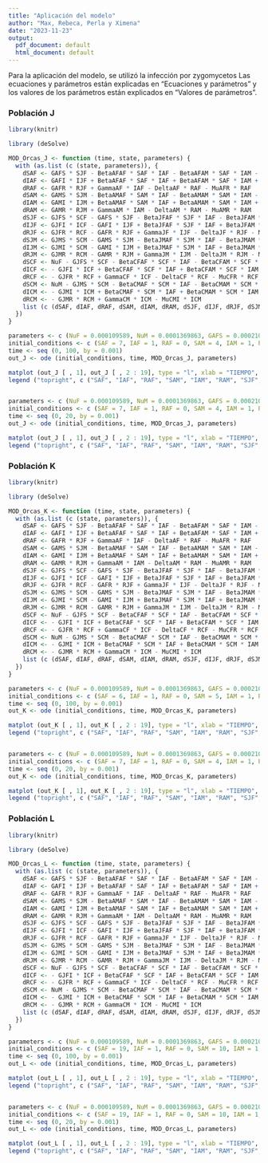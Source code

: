 ```yaml
---
title: "Aplicación del modelo"
author: "Max, Rebeca, Perla y Ximena"
date: "2023-11-23"
output:
  pdf_document: default
  html_document: default
---
```


Para la aplicación del modelo, se utilizó la infección por zygomycetos Las ecuaciones y parámetros están explicadas en "Ecuaciones y parámetros" y los valores de los parámetros están explicados en "Valores de parámetros".

### Población J

```r
library(knitr)

library (deSolve) 

MOD_Orcas_J <- function (time, state, parameters) { 
  with (as.list (c (state, parameters)), {
    dSAF <- GAFS * SJF - BetaAFAF * SAF * IAF - BetaAFAM * SAF * IAM - BetaAFJF * SAF * IJF - BetaAFJM * SAF * IJM - BetaAFCF * SAF * ICF - BetaAFCM * SAF * ICM + DeltaAF * RAF - MuAFS * SAF
    dIAF <- GAFI * IJF + BetaAFAF * SAF * IAF + BetaAFAM * SAF * IAM + BetaAFJF * SAF * IJF + BetaAFJM * SAF * IJM + BetaAFCF * SAF * ICF + BetaAFCM * SAF * ICM - GammaAF * IAF - MuAFI
    dRAF <- GAFR * RJF + GammaAF * IAF - DeltaAF * RAF - MuAFR * RAF
    dSAM <- GAMS * SJM - BetaAMAF * SAM * IAF - BetaAMAM * SAM * IAM - BetaAMJF * SAM * IJF - BetaAMJM * SAM * IJM - BetaAMCF * SAM * ICF - BetaAMCM * SAM * ICM + DeltaAM * RAM - MuAMS * SAM
    dIAM <- GAMI * IJM + BetaAMAF * SAM * IAF + BetaAMAM * SAM * IAM + BetaAMJF * SAM * IJF + BetaAMJM * SAM * IJM + BetaAMCF * SAM * ICF + BetaAMCM * SAM * ICM - GammaAM * IAM - MuAMI * IAM
    dRAM <- GAMR * RJM + GammaAM * IAM - DeltaAM * RAM - MuAMR * RAM
    dSJF <- GJFS * SCF - GAFS * SJF - BetaJFAF * SJF * IAF - BetaJFAM * SJF * IAM - BetaJFJF * SJF * IJF - BetaJFJM * SJF * IJM - BetaJFCF * SJF * ICF - BetaJFCM * SJF * ICM + DeltaJF * RJF - MuJFS * SJF
    dIJF <- GJFI * ICF - GAFI * IJF + BetaJFAF * SJF * IAF + BetaJFAM * SJF * IAM + BetaJFJF * SJF * IJF + BetaJFJM * SJF * IJM + BetaJFCF * SJF * ICF + BetaJFCM * SJF * ICM - GammaJF * IJF - MuJFI * IJF 
    dRJF <- GJFR * RCF - GAFR * RJF + GammaJF * IJF - DeltaJF * RJF - MuJFR * IJF 
    dSJM <- GJMS * SCM - GAMS * SJM - BetaJMAF * SJM * IAF - BetaJMAM * SJM * IAM - BetaJMJF * SJM * IJF - BetaJMJM * SJM * IJM - BetaJMCF * SJM * ICF - BetaJMCM * SJM * ICM + DeltaJM * RJM - MuJMS * SJM 
    dIJM <- GJMI * SCM - GAMI * IJM + BetaJMAF * SJM * IAF + BetaJMAM * SJM * IAM + BetaJMJF * SJM * IJF + BetaJMJM * SJM * IJM + BetaJMCF * SJM * ICF + BetaJMCM * SJM * ICM - GammaJM * IJM - DeltaJM * RJM - MuJMI * RJM
    dRJM <- GJMR * RCM - GAMR * RJM + GammaJM * IJM - DeltaJM * RJM - MuJMR * RJM 
    dSCF <- NuF - GJFS * SCF - BetaCFAF * SCF * IAF - BetaCFAM * SCF * IAM - BetaCFJF * SCF * IJF - BetaCFJM * SCF * IJM - BetaCFCF * SCF * ICF - BetaCFCM * SCF * ICM + DeltaCF * RCF - MuCFS * SCF
    dICF <- - GJFI * ICF + BetaCFAF * SCF * IAF + BetaCFAM * SCF * IAM + BetaCFJF * SCF * IJF + BetaCFJM * SCF * IJM + BetaCFCF * SCF * ICF + BetaCFCM * SCF * ICM - GammaCF * ICF - MuCFI * ICF
    dRCF <- - GJFR * RCF + GammaCF * ICF - DeltaCF * RCF - MuCFR * RCF
    dSCM <- NuM - GJMS * SCM - BetaCMAF * SCM * IAF - BetaCMAM * SCM * IAM - BetaCMJF * SCM * IJF - BetaCMJM * SCM * IJM - BetaCMCF * SCM * ICF - BetaCMCM * SCM * ICM + DeltaCM * RCM - MuCMS * SCM
    dICM <- - GJMI * ICM + BetaCMAF * SCM * IAF + BetaCMAM * SCM * IAM + BetaCMJF * SCM * IJF + BetaCMJM * SCM * IJM + BetaCMCF * SCM * ICF + BetaCMCM * SCM * ICM - GammaCM * ICM - MuCMI * ICM
    dRCM <- - GJMR * RCM + GammaCM * ICM - MuCMI * ICM
    list (c (dSAF, dIAF, dRAF, dSAM, dIAM, dRAM, dSJF, dIJF, dRJF, dSJM, dIJM, dRJM, dSCF, dICF, dRCF, dSCM, dICM, dRCM)) 
  })
}

parameters <- c (NuF = 0.000109589, NuM = 0.0001369863, GAFS = 0.0002107482, GAFI = 0.00006322335, GAFR = 0.0001264489, GAMS = 0.0002107482, GAMI = 0.00006322445, GAMR = 0.0001264489, GJFS = 0.001826484, GJFI = 0.0005479452, GJFR = 0.00109589, GJMS = 0.001826484, GJMI = 0.0005479452, GJMR = 0.00109589, BetaAFAF = 0.07142857, BetaAFAM = 0.04285714, BetaAFJF = 0.07142857, BetaAFJM = 0.05714286, BetaAFCF = 0.05714286, BetaAFCM = 0.05714286, BetaAMAF = 0.04285714, BetaAMAM = 0.05714286, BetaAMJF = 0.02857143, BetaAMCF = 0.02857143, BetaAMJM = 0.02857143, BetaAMCM = 0.02857143, BetaJFAF = 0.07142857, BetaJFAM = 0.02857143, BetaJFJF = 0.07142857, BetaJFJM = 0.02857143, BetaJFCF = 0.07142857, BetaJFCM = 0.07142857, BetaJMAF = 0.05714286, BetaJMAM = 0.02857143, BetaJMJF = 0.02857143, BetaJMJM = 0.05714286, BetaJMCF = 0.04285714, BetaJMCM = 0.04285714, BetaCFAF = 0.05714286, BetaCFAM = 0.02857143, BetaCFJF = 0.07142857, BetaCFJM = 0.04285714, BetaCFCF = 0.07142857, BetaCFCM = 0.07142857, BetaCMAF = 0.05714286, BetaCMAM = 0.02857143, BetaCMJF = 0.07142857, BetaCMJM = 0.04285714, BetaCMCF = 0.07142857, BetaCMCM = 0.07142857, GammaAF = 0.009756098, GammaAM = 0.008536585, GammaJF = 0.01219512, GammaJM = 0.01219512, GammaCF = 0.009756098, GammaCM = 0.009756098, DeltaAF = 0.02, DeltaAM = 0.02666667, DeltaJF = 0.01, DeltaJM = 0.01, DeltaCF = 0.02, DeltaCM = 0.02, MuAFS = 0.00001826484, MuAFI = 0.00003652968, MuAFR = 0.00002435312, MuAMS = 0.00002435312, MuAMI = 0.00004870624, MuAMR = 0.00003652968, MuJFS = 0.000005011694, MuJFI = 0.00001002339, MuJFR = 0.000009021049, MuJMS  = 0.000005011694, MuJMI = 0.00001002339, MuJMR = 0.000009021049, MuCFS = 0.000009287207, MuCFI = 0.00001857441, MuCFR = 0.00001238294, MuCMS = 0.000009287207, MuCMI = 0.00001857441, MuCMR = 0.00001238294)
initial_conditions <- c (SAF = 7, IAF = 1, RAF = 0, SAM = 4, IAM = 1, RAM = 0, SJF = 3, IJF = 1, RJF = 0, SJM = 3, IJM = 1, RJM = 0, SCF = 2, ICF = 1, RCF = 0, SCM = 0, ICM = 1, RCM = 0) 
time <- seq (0, 100, by = 0.001)
out_J <- ode (initial_conditions, time, MOD_Orcas_J, parameters) 

matplot (out_J [ , 1], out_J [ , 2 : 19], type = "l", xlab = "TIEMPO", ylab = "POBLACIÓN", main = "MODELO SIRS - POBLACIÓN J (0-100)", lwd = 3, col = c ("antiquewhite4", "aquamarine4", "blue", "brown", "cadetblue1", "chartreuse4", "chocolate4", "cyan4", "darkgoldenrod2", "darkolivegreen2", "darkorchid4", "deeppink4", "deepskyblue4", "gold4", "hotpink", "lightblue", "lightsalmon", "magenta3"))
legend ("topright", c ("SAF", "IAF", "RAF", "SAM", "IAM", "RAM", "SJF", "IJF", "RJF", "SJM", "IJM", "RJM", "SCF", "ICF", "RCF", "SCM", "ICM", "RCM"), col = c ("antiquewhite4", "aquamarine4", "blue", "brown", "cadetblue1", "chartreuse4", "chocolate4", "cyan4", "darkgoldenrod2", "darkolivegreen2", "darkorchid4", "deeppink4", "deepskyblue4", "gold4", "hotpink", "lightblue", "lightsalmon", "magenta3"), lty = 1 : 18, cex = 0.5, bg = "white")


parameters <- c (NuF = 0.000109589, NuM = 0.0001369863, GAFS = 0.0002107482, GAFI = 0.00006322335, GAFR = 0.0001264489, GAMS = 0.0002107482, GAMI = 0.00006322445, GAMR = 0.0001264489, GJFS = 0.001826484, GJFI = 0.0005479452, GJFR = 0.00109589, GJMS = 0.001826484, GJMI = 0.0005479452, GJMR = 0.00109589, BetaAFAF = 0.07142857, BetaAFAM = 0.04285714, BetaAFJF = 0.07142857, BetaAFJM = 0.05714286, BetaAFCF = 0.05714286, BetaAFCM = 0.05714286, BetaAMAF = 0.04285714, BetaAMAM = 0.05714286, BetaAMJF = 0.02857143, BetaAMCF = 0.02857143, BetaAMJM = 0.02857143, BetaAMCM = 0.02857143, BetaJFAF = 0.07142857, BetaJFAM = 0.02857143, BetaJFJF = 0.07142857, BetaJFJM = 0.02857143, BetaJFCF = 0.07142857, BetaJFCM = 0.07142857, BetaJMAF = 0.05714286, BetaJMAM = 0.02857143, BetaJMJF = 0.02857143, BetaJMJM = 0.05714286, BetaJMCF = 0.04285714, BetaJMCM = 0.04285714, BetaCFAF = 0.05714286, BetaCFAM = 0.02857143, BetaCFJF = 0.07142857, BetaCFJM = 0.04285714, BetaCFCF = 0.07142857, BetaCFCM = 0.07142857, BetaCMAF = 0.05714286, BetaCMAM = 0.02857143, BetaCMJF = 0.07142857, BetaCMJM = 0.04285714, BetaCMCF = 0.07142857, BetaCMCM = 0.07142857, GammaAF = 0.009756098, GammaAM = 0.008536585, GammaJF = 0.01219512, GammaJM = 0.01219512, GammaCF = 0.009756098, GammaCM = 0.009756098, DeltaAF = 0.02, DeltaAM = 0.02666667, DeltaJF = 0.01, DeltaJM = 0.01, DeltaCF = 0.02, DeltaCM = 0.02, MuAFS = 0.00001826484, MuAFI = 0.00003652968, MuAFR = 0.00002435312, MuAMS = 0.00002435312, MuAMI = 0.00004870624, MuAMR = 0.00003652968, MuJFS = 0.000005011694, MuJFI = 0.00001002339, MuJFR = 0.000009021049, MuJMS  = 0.000005011694, MuJMI = 0.00001002339, MuJMR = 0.000009021049, MuCFS = 0.000009287207, MuCFI = 0.00001857441, MuCFR = 0.00001238294, MuCMS = 0.000009287207, MuCMI = 0.00001857441, MuCMR = 0.00001238294)
initial_conditions <- c (SAF = 7, IAF = 1, RAF = 0, SAM = 4, IAM = 1, RAM = 0, SJF = 3, IJF = 1, RJF = 0, SJM = 3, IJM = 1, RJM = 0, SCF = 2, ICF = 1, RCF = 0, SCM = 0, ICM = 1, RCM = 0) 
time <- seq (0, 20, by = 0.001)
out_J <- ode (initial_conditions, time, MOD_Orcas_J, parameters) 

matplot (out_J [ , 1], out_J [ , 2 : 19], type = "l", xlab = "TIEMPO", ylab = "POBLACIÓN", main = "MODELO SIRS - POBLACIÓN J (0-20)", lwd = 3, col = c ("antiquewhite4", "aquamarine4", "blue", "brown", "cadetblue1", "chartreuse4", "chocolate4", "cyan4", "darkgoldenrod2", "darkolivegreen2", "darkorchid4", "deeppink4", "deepskyblue4", "gold4", "hotpink", "lightblue", "lightsalmon", "magenta3"))
legend ("topright", c ("SAF", "IAF", "RAF", "SAM", "IAM", "RAM", "SJF", "IJF", "RJF", "SJM", "IJM", "RJM", "SCF", "ICF", "RCF", "SCM", "ICM", "RCM"), col = c ("antiquewhite4", "aquamarine4", "blue", "brown", "cadetblue1", "chartreuse4", "chocolate4", "cyan4", "darkgoldenrod2", "darkolivegreen2", "darkorchid4", "deeppink4", "deepskyblue4", "gold4", "hotpink", "lightblue", "lightsalmon", "magenta3"), lty = 1 : 18, cex = 0.5, bg = "white")

```



### Población K

```r
library(knitr)

library (deSolve) 

MOD_Orcas_K <- function (time, state, parameters) { 
  with (as.list (c (state, parameters)), {
    dSAF <- GAFS * SJF - BetaAFAF * SAF * IAF - BetaAFAM * SAF * IAM - BetaAFJF * SAF * IJF - BetaAFJM * SAF * IJM - BetaAFCF * SAF * ICF - BetaAFCM * SAF * ICM + DeltaAF * RAF - MuAFS * SAF
    dIAF <- GAFI * IJF + BetaAFAF * SAF * IAF + BetaAFAM * SAF * IAM + BetaAFJF * SAF * IJF + BetaAFJM * SAF * IJM + BetaAFCF * SAF * ICF + BetaAFCM * SAF * ICM - GammaAF * IAF - MuAFI
    dRAF <- GAFR * RJF + GammaAF * IAF - DeltaAF * RAF - MuAFR * RAF
    dSAM <- GAMS * SJM - BetaAMAF * SAM * IAF - BetaAMAM * SAM * IAM - BetaAMJF * SAM * IJF - BetaAMJM * SAM * IJM - BetaAMCF * SAM * ICF - BetaAMCM * SAM * ICM + DeltaAM * RAM - MuAMS * SAM
    dIAM <- GAMI * IJM + BetaAMAF * SAM * IAF + BetaAMAM * SAM * IAM + BetaAMJF * SAM * IJF + BetaAMJM * SAM * IJM + BetaAMCF * SAM * ICF + BetaAMCM * SAM * ICM - GammaAM * IAM - MuAMI * IAM
    dRAM <- GAMR * RJM + GammaAM * IAM - DeltaAM * RAM - MuAMR * RAM
    dSJF <- GJFS * SCF - GAFS * SJF - BetaJFAF * SJF * IAF - BetaJFAM * SJF * IAM - BetaJFJF * SJF * IJF - BetaJFJM * SJF * IJM - BetaJFCF * SJF * ICF - BetaJFCM * SJF * ICM + DeltaJF * RJF - MuJFS * SJF
    dIJF <- GJFI * ICF - GAFI * IJF + BetaJFAF * SJF * IAF + BetaJFAM * SJF * IAM + BetaJFJF * SJF * IJF + BetaJFJM * SJF * IJM + BetaJFCF * SJF * ICF + BetaJFCM * SJF * ICM - GammaJF * IJF - MuJFI * IJF 
    dRJF <- GJFR * RCF - GAFR * RJF + GammaJF * IJF - DeltaJF * RJF - MuJFR * IJF 
    dSJM <- GJMS * SCM - GAMS * SJM - BetaJMAF * SJM * IAF - BetaJMAM * SJM * IAM - BetaJMJF * SJM * IJF - BetaJMJM * SJM * IJM - BetaJMCF * SJM * ICF - BetaJMCM * SJM * ICM + DeltaJM * RJM - MuJMS * SJM 
    dIJM <- GJMI * SCM - GAMI * IJM + BetaJMAF * SJM * IAF + BetaJMAM * SJM * IAM + BetaJMJF * SJM * IJF + BetaJMJM * SJM * IJM + BetaJMCF * SJM * ICF + BetaJMCM * SJM * ICM - GammaJM * IJM - DeltaJM * RJM - MuJMI * RJM
    dRJM <- GJMR * RCM - GAMR * RJM + GammaJM * IJM - DeltaJM * RJM - MuJMR * RJM 
    dSCF <- NuF - GJFS * SCF - BetaCFAF * SCF * IAF - BetaCFAM * SCF * IAM - BetaCFJF * SCF * IJF - BetaCFJM * SCF * IJM - BetaCFCF * SCF * ICF - BetaCFCM * SCF * ICM + DeltaCF * RCF - MuCFS * SCF
    dICF <- - GJFI * ICF + BetaCFAF * SCF * IAF + BetaCFAM * SCF * IAM + BetaCFJF * SCF * IJF + BetaCFJM * SCF * IJM + BetaCFCF * SCF * ICF + BetaCFCM * SCF * ICM - GammaCF * ICF - MuCFI * ICF
    dRCF <- - GJFR * RCF + GammaCF * ICF - DeltaCF * RCF - MuCFR * RCF
    dSCM <- NuM - GJMS * SCM - BetaCMAF * SCM * IAF - BetaCMAM * SCM * IAM - BetaCMJF * SCM * IJF - BetaCMJM * SCM * IJM - BetaCMCF * SCM * ICF - BetaCMCM * SCM * ICM + DeltaCM * RCM - MuCMS * SCM
    dICM <- - GJMI * ICM + BetaCMAF * SCM * IAF + BetaCMAM * SCM * IAM + BetaCMJF * SCM * IJF + BetaCMJM * SCM * IJM + BetaCMCF * SCM * ICF + BetaCMCM * SCM * ICM - GammaCM * ICM - MuCMI * ICM
    dRCM <- - GJMR * RCM + GammaCM * ICM - MuCMI * ICM
    list (c (dSAF, dIAF, dRAF, dSAM, dIAM, dRAM, dSJF, dIJF, dRJF, dSJM, dIJM, dRJM, dSCF, dICF, dRCF, dSCM, dICM, dRCM)) 
  })
}

parameters <- c (NuF = 0.000109589, NuM = 0.0001369863, GAFS = 0.0002107482, GAFI = 0.00006322335, GAFR = 0.0001264489, GAMS = 0.0002107482, GAMI = 0.00006322445, GAMR = 0.0001264489, GJFS = 0.001826484, GJFI = 0.0005479452, GJFR = 0.00109589, GJMS = 0.001826484, GJMI = 0.0005479452, GJMR = 0.00109589, BetaAFAF = 0.07142857, BetaAFAM = 0.04285714, BetaAFJF = 0.07142857, BetaAFJM = 0.05714286, BetaAFCF = 0.05714286, BetaAFCM = 0.05714286, BetaAMAF = 0.04285714, BetaAMAM = 0.05714286, BetaAMJF = 0.02857143, BetaAMCF = 0.02857143, BetaAMJM = 0.02857143, BetaAMCM = 0.02857143, BetaJFAF = 0.07142857, BetaJFAM = 0.02857143, BetaJFJF = 0.07142857, BetaJFJM = 0.02857143, BetaJFCF = 0.07142857, BetaJFCM = 0.07142857, BetaJMAF = 0.05714286, BetaJMAM = 0.02857143, BetaJMJF = 0.02857143, BetaJMJM = 0.05714286, BetaJMCF = 0.04285714, BetaJMCM = 0.04285714, BetaCFAF = 0.05714286, BetaCFAM = 0.02857143, BetaCFJF = 0.07142857, BetaCFJM = 0.04285714, BetaCFCF = 0.07142857, BetaCFCM = 0.07142857, BetaCMAF = 0.05714286, BetaCMAM = 0.02857143, BetaCMJF = 0.07142857, BetaCMJM = 0.04285714, BetaCMCF = 0.07142857, BetaCMCM = 0.07142857, GammaAF = 0.009756098, GammaAM = 0.008536585, GammaJF = 0.01219512, GammaJM = 0.01219512, GammaCF = 0.009756098, GammaCM = 0.009756098, DeltaAF = 0.02, DeltaAM = 0.02666667, DeltaJF = 0.01, DeltaJM = 0.01, DeltaCF = 0.02, DeltaCM = 0.02, MuAFS = 0.00001826484, MuAFI = 0.00003652968, MuAFR = 0.00002435312, MuAMS = 0.00002435312, MuAMI = 0.00004870624, MuAMR = 0.00003652968, MuJFS = 0.000005011694, MuJFI = 0.00001002339, MuJFR = 0.000009021049, MuJMS  = 0.000005011694, MuJMI = 0.00001002339, MuJMR = 0.000009021049, MuCFS = 0.000009287207, MuCFI = 0.00001857441, MuCFR = 0.00001238294, MuCMS = 0.000009287207, MuCMI = 0.00001857441, MuCMR = 0.00001238294)
initial_conditions <- c (SAF = 6, IAF = 1, RAF = 0, SAM = 5, IAM = 1, RAM = 0, SJF = 1, IJF = 1, RJF = 0, SJM = 0, IJM = 0, RJM = 0, SCF = 0, ICF = 1, RCF = 0, SCM = 0, ICM = 0, RCM = 0) 
time <- seq (0, 100, by = 0.001)
out_K <- ode (initial_conditions, time, MOD_Orcas_K, parameters) 

matplot (out_K [ , 1], out_K [ , 2 : 19], type = "l", xlab = "TIEMPO", ylab = "POBLACIÓN", main = "MODELO SIRS - POBLACIÓN K (0-100)", lwd = 3, col = c ("antiquewhite4", "aquamarine4", "blue", "brown", "cadetblue1", "chartreuse4", "chocolate4", "cyan4", "darkgoldenrod2", "darkolivegreen2", "darkorchid4", "deeppink4", "deepskyblue4", "gold4", "hotpink", "lightblue", "lightsalmon", "magenta3"))
legend ("topright", c ("SAF", "IAF", "RAF", "SAM", "IAM", "RAM", "SJF", "IJF", "RJF", "SJM", "IJM", "RJM", "SCF", "ICF", "RCF", "SCM", "ICM", "RCM"), col = c ("antiquewhite4", "aquamarine4", "blue", "brown", "cadetblue1", "chartreuse4", "chocolate4", "cyan4", "darkgoldenrod2", "darkolivegreen2", "darkorchid4", "deeppink4", "deepskyblue4", "gold4", "hotpink", "lightblue", "lightsalmon", "magenta3"), lty = 1 : 18, cex = 0.5, bg = "white")


parameters <- c (NuF = 0.000109589, NuM = 0.0001369863, GAFS = 0.0002107482, GAFI = 0.00006322335, GAFR = 0.0001264489, GAMS = 0.0002107482, GAMI = 0.00006322445, GAMR = 0.0001264489, GJFS = 0.001826484, GJFI = 0.0005479452, GJFR = 0.00109589, GJMS = 0.001826484, GJMI = 0.0005479452, GJMR = 0.00109589, BetaAFAF = 0.07142857, BetaAFAM = 0.04285714, BetaAFJF = 0.07142857, BetaAFJM = 0.05714286, BetaAFCF = 0.05714286, BetaAFCM = 0.05714286, BetaAMAF = 0.04285714, BetaAMAM = 0.05714286, BetaAMJF = 0.02857143, BetaAMCF = 0.02857143, BetaAMJM = 0.02857143, BetaAMCM = 0.02857143, BetaJFAF = 0.07142857, BetaJFAM = 0.02857143, BetaJFJF = 0.07142857, BetaJFJM = 0.02857143, BetaJFCF = 0.07142857, BetaJFCM = 0.07142857, BetaJMAF = 0.05714286, BetaJMAM = 0.02857143, BetaJMJF = 0.02857143, BetaJMJM = 0.05714286, BetaJMCF = 0.04285714, BetaJMCM = 0.04285714, BetaCFAF = 0.05714286, BetaCFAM = 0.02857143, BetaCFJF = 0.07142857, BetaCFJM = 0.04285714, BetaCFCF = 0.07142857, BetaCFCM = 0.07142857, BetaCMAF = 0.05714286, BetaCMAM = 0.02857143, BetaCMJF = 0.07142857, BetaCMJM = 0.04285714, BetaCMCF = 0.07142857, BetaCMCM = 0.07142857, GammaAF = 0.009756098, GammaAM = 0.008536585, GammaJF = 0.01219512, GammaJM = 0.01219512, GammaCF = 0.009756098, GammaCM = 0.009756098, DeltaAF = 0.02, DeltaAM = 0.02666667, DeltaJF = 0.01, DeltaJM = 0.01, DeltaCF = 0.02, DeltaCM = 0.02, MuAFS = 0.00001826484, MuAFI = 0.00003652968, MuAFR = 0.00002435312, MuAMS = 0.00002435312, MuAMI = 0.00004870624, MuAMR = 0.00003652968, MuJFS = 0.000005011694, MuJFI = 0.00001002339, MuJFR = 0.000009021049, MuJMS  = 0.000005011694, MuJMI = 0.00001002339, MuJMR = 0.000009021049, MuCFS = 0.000009287207, MuCFI = 0.00001857441, MuCFR = 0.00001238294, MuCMS = 0.000009287207, MuCMI = 0.00001857441, MuCMR = 0.00001238294)
initial_conditions <- c (SAF = 7, IAF = 1, RAF = 0, SAM = 4, IAM = 1, RAM = 0, SJF = 3, IJF = 1, RJF = 0, SJM = 3, IJM = 1, RJM = 0, SCF = 2, ICF = 1, RCF = 0, SCM = 0, ICM = 1, RCM = 0) 
time <- seq (0, 20, by = 0.001)
out_K <- ode (initial_conditions, time, MOD_Orcas_K, parameters) 

matplot (out_K [ , 1], out_K [ , 2 : 19], type = "l", xlab = "TIEMPO", ylab = "POBLACIÓN", main = "MODELO SIRS - POBLACIÓN K (0-20)", lwd = 3, col = c ("antiquewhite4", "aquamarine4", "blue", "brown", "cadetblue1", "chartreuse4", "chocolate4", "cyan4", "darkgoldenrod2", "darkolivegreen2", "darkorchid4", "deeppink4", "deepskyblue4", "gold4", "hotpink", "lightblue", "lightsalmon", "magenta3"))
legend ("topright", c ("SAF", "IAF", "RAF", "SAM", "IAM", "RAM", "SJF", "IJF", "RJF", "SJM", "IJM", "RJM", "SCF", "ICF", "RCF", "SCM", "ICM", "RCM"), col = c ("antiquewhite4", "aquamarine4", "blue", "brown", "cadetblue1", "chartreuse4", "chocolate4", "cyan4", "darkgoldenrod2", "darkolivegreen2", "darkorchid4", "deeppink4", "deepskyblue4", "gold4", "hotpink", "lightblue", "lightsalmon", "magenta3"), lty = 1 : 18, cex = 0.5, bg = "white")

```

### Población L

```r
library(knitr)

library (deSolve) 

MOD_Orcas_L <- function (time, state, parameters) { 
  with (as.list (c (state, parameters)), {
    dSAF <- GAFS * SJF - BetaAFAF * SAF * IAF - BetaAFAM * SAF * IAM - BetaAFJF * SAF * IJF - BetaAFJM * SAF * IJM - BetaAFCF * SAF * ICF - BetaAFCM * SAF * ICM + DeltaAF * RAF - MuAFS * SAF
    dIAF <- GAFI * IJF + BetaAFAF * SAF * IAF + BetaAFAM * SAF * IAM + BetaAFJF * SAF * IJF + BetaAFJM * SAF * IJM + BetaAFCF * SAF * ICF + BetaAFCM * SAF * ICM - GammaAF * IAF - MuAFI
    dRAF <- GAFR * RJF + GammaAF * IAF - DeltaAF * RAF - MuAFR * RAF
    dSAM <- GAMS * SJM - BetaAMAF * SAM * IAF - BetaAMAM * SAM * IAM - BetaAMJF * SAM * IJF - BetaAMJM * SAM * IJM - BetaAMCF * SAM * ICF - BetaAMCM * SAM * ICM + DeltaAM * RAM - MuAMS * SAM
    dIAM <- GAMI * IJM + BetaAMAF * SAM * IAF + BetaAMAM * SAM * IAM + BetaAMJF * SAM * IJF + BetaAMJM * SAM * IJM + BetaAMCF * SAM * ICF + BetaAMCM * SAM * ICM - GammaAM * IAM - MuAMI * IAM
    dRAM <- GAMR * RJM + GammaAM * IAM - DeltaAM * RAM - MuAMR * RAM
    dSJF <- GJFS * SCF - GAFS * SJF - BetaJFAF * SJF * IAF - BetaJFAM * SJF * IAM - BetaJFJF * SJF * IJF - BetaJFJM * SJF * IJM - BetaJFCF * SJF * ICF - BetaJFCM * SJF * ICM + DeltaJF * RJF - MuJFS * SJF
    dIJF <- GJFI * ICF - GAFI * IJF + BetaJFAF * SJF * IAF + BetaJFAM * SJF * IAM + BetaJFJF * SJF * IJF + BetaJFJM * SJF * IJM + BetaJFCF * SJF * ICF + BetaJFCM * SJF * ICM - GammaJF * IJF - MuJFI * IJF 
    dRJF <- GJFR * RCF - GAFR * RJF + GammaJF * IJF - DeltaJF * RJF - MuJFR * IJF 
    dSJM <- GJMS * SCM - GAMS * SJM - BetaJMAF * SJM * IAF - BetaJMAM * SJM * IAM - BetaJMJF * SJM * IJF - BetaJMJM * SJM * IJM - BetaJMCF * SJM * ICF - BetaJMCM * SJM * ICM + DeltaJM * RJM - MuJMS * SJM 
    dIJM <- GJMI * SCM - GAMI * IJM + BetaJMAF * SJM * IAF + BetaJMAM * SJM * IAM + BetaJMJF * SJM * IJF + BetaJMJM * SJM * IJM + BetaJMCF * SJM * ICF + BetaJMCM * SJM * ICM - GammaJM * IJM - DeltaJM * RJM - MuJMI * RJM
    dRJM <- GJMR * RCM - GAMR * RJM + GammaJM * IJM - DeltaJM * RJM - MuJMR * RJM 
    dSCF <- NuF - GJFS * SCF - BetaCFAF * SCF * IAF - BetaCFAM * SCF * IAM - BetaCFJF * SCF * IJF - BetaCFJM * SCF * IJM - BetaCFCF * SCF * ICF - BetaCFCM * SCF * ICM + DeltaCF * RCF - MuCFS * SCF
    dICF <- - GJFI * ICF + BetaCFAF * SCF * IAF + BetaCFAM * SCF * IAM + BetaCFJF * SCF * IJF + BetaCFJM * SCF * IJM + BetaCFCF * SCF * ICF + BetaCFCM * SCF * ICM - GammaCF * ICF - MuCFI * ICF
    dRCF <- - GJFR * RCF + GammaCF * ICF - DeltaCF * RCF - MuCFR * RCF
    dSCM <- NuM - GJMS * SCM - BetaCMAF * SCM * IAF - BetaCMAM * SCM * IAM - BetaCMJF * SCM * IJF - BetaCMJM * SCM * IJM - BetaCMCF * SCM * ICF - BetaCMCM * SCM * ICM + DeltaCM * RCM - MuCMS * SCM
    dICM <- - GJMI * ICM + BetaCMAF * SCM * IAF + BetaCMAM * SCM * IAM + BetaCMJF * SCM * IJF + BetaCMJM * SCM * IJM + BetaCMCF * SCM * ICF + BetaCMCM * SCM * ICM - GammaCM * ICM - MuCMI * ICM
    dRCM <- - GJMR * RCM + GammaCM * ICM - MuCMI * ICM
    list (c (dSAF, dIAF, dRAF, dSAM, dIAM, dRAM, dSJF, dIJF, dRJF, dSJM, dIJM, dRJM, dSCF, dICF, dRCF, dSCM, dICM, dRCM)) 
  })
}

parameters <- c (NuF = 0.000109589, NuM = 0.0001369863, GAFS = 0.0002107482, GAFI = 0.00006322335, GAFR = 0.0001264489, GAMS = 0.0002107482, GAMI = 0.00006322445, GAMR = 0.0001264489, GJFS = 0.001826484, GJFI = 0.0005479452, GJFR = 0.00109589, GJMS = 0.001826484, GJMI = 0.0005479452, GJMR = 0.00109589, BetaAFAF = 0.07142857, BetaAFAM = 0.04285714, BetaAFJF = 0.07142857, BetaAFJM = 0.05714286, BetaAFCF = 0.05714286, BetaAFCM = 0.05714286, BetaAMAF = 0.04285714, BetaAMAM = 0.05714286, BetaAMJF = 0.02857143, BetaAMCF = 0.02857143, BetaAMJM = 0.02857143, BetaAMCM = 0.02857143, BetaJFAF = 0.07142857, BetaJFAM = 0.02857143, BetaJFJF = 0.07142857, BetaJFJM = 0.02857143, BetaJFCF = 0.07142857, BetaJFCM = 0.07142857, BetaJMAF = 0.05714286, BetaJMAM = 0.02857143, BetaJMJF = 0.02857143, BetaJMJM = 0.05714286, BetaJMCF = 0.04285714, BetaJMCM = 0.04285714, BetaCFAF = 0.05714286, BetaCFAM = 0.02857143, BetaCFJF = 0.07142857, BetaCFJM = 0.04285714, BetaCFCF = 0.07142857, BetaCFCM = 0.07142857, BetaCMAF = 0.05714286, BetaCMAM = 0.02857143, BetaCMJF = 0.07142857, BetaCMJM = 0.04285714, BetaCMCF = 0.07142857, BetaCMCM = 0.07142857, GammaAF = 0.009756098, GammaAM = 0.008536585, GammaJF = 0.01219512, GammaJM = 0.01219512, GammaCF = 0.009756098, GammaCM = 0.009756098, DeltaAF = 0.02, DeltaAM = 0.02666667, DeltaJF = 0.01, DeltaJM = 0.01, DeltaCF = 0.02, DeltaCM = 0.02, MuAFS = 0.00001826484, MuAFI = 0.00003652968, MuAFR = 0.00002435312, MuAMS = 0.00002435312, MuAMI = 0.00004870624, MuAMR = 0.00003652968, MuJFS = 0.000005011694, MuJFI = 0.00001002339, MuJFR = 0.000009021049, MuJMS  = 0.000005011694, MuJMI = 0.00001002339, MuJMR = 0.000009021049, MuCFS = 0.000009287207, MuCFI = 0.00001857441, MuCFR = 0.00001238294, MuCMS = 0.000009287207, MuCMI = 0.00001857441, MuCMR = 0.00001238294)
initial_conditions <- c (SAF = 19, IAF = 1, RAF = 0, SAM = 10, IAM = 1, RAM = 0, SJF = 4, IJF = 1, RJF = 0, SJM = 8, IJM = 1, RJM = 0, SCF = 3, ICF = 1, RCF = 0, SCM = 1, ICM = 1, RCM = 0) 
time <- seq (0, 100, by = 0.001)
out_L <- ode (initial_conditions, time, MOD_Orcas_L, parameters) 

matplot (out_L [ , 1], out_L [ , 2 : 19], type = "l", xlab = "TIEMPO", ylab = "POBLACIÓN", main = "MODELO SIRS - POBLACIÓN L (0-100)", lwd = 3, col = c ("antiquewhite4", "aquamarine4", "blue", "brown", "cadetblue1", "chartreuse4", "chocolate4", "cyan4", "darkgoldenrod2", "darkolivegreen2", "darkorchid4", "deeppink4", "deepskyblue4", "gold4", "hotpink", "lightblue", "lightsalmon", "magenta3"))
legend ("topright", c ("SAF", "IAF", "RAF", "SAM", "IAM", "RAM", "SJF", "IJF", "RJF", "SJM", "IJM", "RJM", "SCF", "ICF", "RCF", "SCM", "ICM", "RCM"), col = c ("antiquewhite4", "aquamarine4", "blue", "brown", "cadetblue1", "chartreuse4", "chocolate4", "cyan4", "darkgoldenrod2", "darkolivegreen2", "darkorchid4", "deeppink4", "deepskyblue4", "gold4", "hotpink", "lightblue", "lightsalmon", "magenta3"), lty = 1 : 18, cex = 0.5, bg = "white")


parameters <- c (NuF = 0.000109589, NuM = 0.0001369863, GAFS = 0.0002107482, GAFI = 0.00006322335, GAFR = 0.0001264489, GAMS = 0.0002107482, GAMI = 0.00006322445, GAMR = 0.0001264489, GJFS = 0.001826484, GJFI = 0.0005479452, GJFR = 0.00109589, GJMS = 0.001826484, GJMI = 0.0005479452, GJMR = 0.00109589, BetaAFAF = 0.07142857, BetaAFAM = 0.04285714, BetaAFJF = 0.07142857, BetaAFJM = 0.05714286, BetaAFCF = 0.05714286, BetaAFCM = 0.05714286, BetaAMAF = 0.04285714, BetaAMAM = 0.05714286, BetaAMJF = 0.02857143, BetaAMCF = 0.02857143, BetaAMJM = 0.02857143, BetaAMCM = 0.02857143, BetaJFAF = 0.07142857, BetaJFAM = 0.02857143, BetaJFJF = 0.07142857, BetaJFJM = 0.02857143, BetaJFCF = 0.07142857, BetaJFCM = 0.07142857, BetaJMAF = 0.05714286, BetaJMAM = 0.02857143, BetaJMJF = 0.02857143, BetaJMJM = 0.05714286, BetaJMCF = 0.04285714, BetaJMCM = 0.04285714, BetaCFAF = 0.05714286, BetaCFAM = 0.02857143, BetaCFJF = 0.07142857, BetaCFJM = 0.04285714, BetaCFCF = 0.07142857, BetaCFCM = 0.07142857, BetaCMAF = 0.05714286, BetaCMAM = 0.02857143, BetaCMJF = 0.07142857, BetaCMJM = 0.04285714, BetaCMCF = 0.07142857, BetaCMCM = 0.07142857, GammaAF = 0.009756098, GammaAM = 0.008536585, GammaJF = 0.01219512, GammaJM = 0.01219512, GammaCF = 0.009756098, GammaCM = 0.009756098, DeltaAF = 0.02, DeltaAM = 0.02666667, DeltaJF = 0.01, DeltaJM = 0.01, DeltaCF = 0.02, DeltaCM = 0.02, MuAFS = 0.00001826484, MuAFI = 0.00003652968, MuAFR = 0.00002435312, MuAMS = 0.00002435312, MuAMI = 0.00004870624, MuAMR = 0.00003652968, MuJFS = 0.000005011694, MuJFI = 0.00001002339, MuJFR = 0.000009021049, MuJMS  = 0.000005011694, MuJMI = 0.00001002339, MuJMR = 0.000009021049, MuCFS = 0.000009287207, MuCFI = 0.00001857441, MuCFR = 0.00001238294, MuCMS = 0.000009287207, MuCMI = 0.00001857441, MuCMR = 0.00001238294)
initial_conditions <- c (SAF = 19, IAF = 1, RAF = 0, SAM = 10, IAM = 1, RAM = 0, SJF = 4, IJF = 1, RJF = 0, SJM = 8, IJM = 1, RJM = 0, SCF = 3, ICF = 1, RCF = 0, SCM = 1, ICM = 1, RCM = 0)  
time <- seq (0, 20, by = 0.001)
out_L <- ode (initial_conditions, time, MOD_Orcas_L, parameters) 

matplot (out_L [ , 1], out_L [ , 2 : 19], type = "l", xlab = "TIEMPO", ylab = "POBLACIÓN", main = "MODELO SIRS - POBLACIÓN L (0-20)", lwd = 3, col = c ("antiquewhite4", "aquamarine4", "blue", "brown", "cadetblue1", "chartreuse4", "chocolate4", "cyan4", "darkgoldenrod2", "darkolivegreen2", "darkorchid4", "deeppink4", "deepskyblue4", "gold4", "hotpink", "lightblue", "lightsalmon", "magenta3"))
legend ("topright", c ("SAF", "IAF", "RAF", "SAM", "IAM", "RAM", "SJF", "IJF", "RJF", "SJM", "IJM", "RJM", "SCF", "ICF", "RCF", "SCM", "ICM", "RCM"), col = c ("antiquewhite4", "aquamarine4", "blue", "brown", "cadetblue1", "chartreuse4", "chocolate4", "cyan4", "darkgoldenrod2", "darkolivegreen2", "darkorchid4", "deeppink4", "deepskyblue4", "gold4", "hotpink", "lightblue", "lightsalmon", "magenta3"), lty = 1 : 18, cex = 0.5, bg = "white")

```


